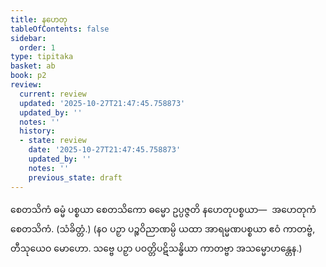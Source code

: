 ```yaml
---
title: နဟေတု
tableOfContents: false
sidebar:
  order: 1
type: tipitaka
basket: ab
book: p2
review:
  current: review
  updated: '2025-10-27T21:47:45.758873'
  updated_by: ''
  notes: ''
  history:
  - state: review
    date: '2025-10-27T21:47:45.758873'
    updated_by: ''
    notes: ''
    previous_state: draft
---
```



<ReviewStatus review={frontmatter.review} showDetails={true} />

<HypothesisAnnotation frontmatter={frontmatter} />

<DynamicBreadcrumb />

<Division number="111" book="p2" e="ch" v="38" p="336">

<Paragraph number="2593" book="p2">
စေတသိကံ ဓမ္မံ ပစ္စယာ စေတသိကော ဓမ္မော ဥပ္ပဇ္ဇတိ နဟေတုပစ္စယာ—  အဟေတုကံ စေတသိကံ. (သံခိတ္တံ.)
</Paragraph>

<Paragraph number="2594" book="p2">
(နဝ ပဉှာ ပဉ္စဝိညာဏမ္ပိ ယထာ အာရမ္မဏပစ္စယာ ဧဝံ ကာတဗ္ဗံ, တီသုယေဝ မောဟော. သဗ္ဗေ ပဉှာ ပဝတ္တိပဋိသန္ဓိယာ ကာတဗ္ဗာ အသမ္မောဟန္တေန.)
</Paragraph>
</Division>